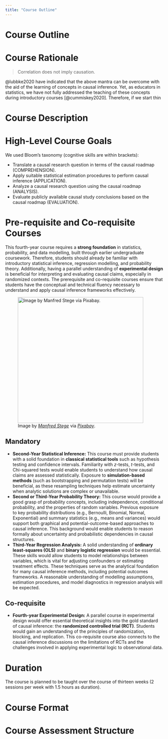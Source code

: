 ```yaml
---
title: "Course Outline"
---
```


# Course Outline {#sec-course-outline}

# Course Rationale

> Correlation does not imply causation.

@lubbke2020 have indicated that the above mantra can be overcome with the aid of the learning of concepts in causal inference. Yet, as educators in statistics, we have not fully addressed the teaching of these concepts during introductory courses [@cummiskey2020]. Therefore, if we start thin

# Course Description

# High-Level Course Goals

We used Bloom’s taxonomy (cognitive skills are within brackets):

- Translate a causal research question in terms of the causal roadmap (COMPREHENSION).
- Apply suitable statistical estimation procedures to perform causal inference (APPLICATION).
- Analyze a causal research question using the causal roadmap (ANALYSIS).
- Evaluate publicly available causal study conclusions based on the causal roadmap (EVALUATION).

# Pre-requisite and Co-requisite Courses

This fourth-year course requires a **strong foundation** in statistics, probability, and data modelling, built through earlier undergraduate coursework. Therefore, students should already be familiar with introductory statistical inference, regression modelling, and probability theory. Additionally, having a parallel understanding of **experimental design** is beneficial for interpreting and evaluating causal claims, especially in randomized contexts. The prerequisite and co-requisite courses ensure that students have the conceptual and technical fluency necessary to understand and apply causal inference frameworks effectively.

![Image by [*Manfred Stege*](https://pixabay.com/users/manfredsteger-1848497/) via [*Pixabay*](https://pixabay.com/vectors/pixel-cells-pixel-network-3704044/).](img/network){width="400"}

## Mandatory

- **Second-Year Statistical Inference:** This course must provide students with a solid foundation in **classical statistical tools** such as hypothesis testing and confidence intervals. Familiarity with $z$-tests, $t$-tests, and Chi-squared tests would enable students to understand how causal claims are assessed statistically. Exposure to **simulation-based methods** (such as bootstrapping and permutation tests) will be beneficial, as these resampling techniques help estimate uncertainty when analytic solutions are complex or unavailable.
- **Second or Third-Year Probability Theory:** This course would provide a good grasp of probability concepts, including independence, conditional probability, and the properties of random variables. Previous exposure to key probability distributions (e.g., Bernoulli, Binomial, Normal, Exponential) and summary statistics (e.g., means and variances) would support both graphical and potential-outcome-based approaches to causal inference. This background would enable students to reason formally about uncertainty and probabilistic dependencies in causal structures.
- **Third-Year Regression Analysis:** A solid understanding of **ordinary least-squares (OLS)** and **binary logistic regression** would be essential. These skills would allow students to model relationships between variables, which is vital for adjusting confounders or estimating treatment effects. These techniques serve as the analytical foundation for many causal inference methods, including potential outcomes frameworks. A reasonable understanding of modelling assumptions, estimation procedures, and model diagnostics in regression analysis will be expected.

## Co-requisite

- **Fourth-year Experimental Design:** A parallel course in experimental design would offer essential theoretical insights into the gold standard of causal inference: the **randomized controlled trial (RCT)**. Students would gain an understanding of the principles of randomization, blocking, and replication. This co-requisite course also connects to the causal inference discussions on the limitations of RCTs and the challenges involved in applying experimental logic to observational data.

# Duration

The course is planned to be taught over the course of thirteen weeks (2 sessions per week with 1.5 hours as duration).

# Course Format {#sec-course-format}

# Course Assessment Structure {#sec-course-assessment}
